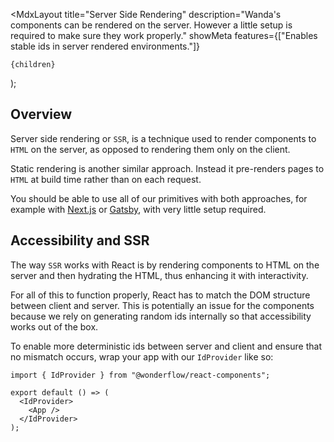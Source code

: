 
  <MdxLayout
    title="Server Side Rendering"
    description="Wanda's components can be rendered on the server. However a little setup is required to make sure they work properly."
    showMeta
    features={["Enables stable ids in server rendered environments."]}
  >
    {children}
  </MdxLayout>
);

## Overview

Server side rendering or `SSR`, is a technique used to render components to `HTML` on the server, as opposed to rendering them only on the client.

Static rendering is another similar approach. Instead it pre-renders pages to `HTML` at build time rather than on each request.

You should be able to use all of our primitives with both approaches, for example with [Next.js](https://nextjs.org/) or [Gatsby](https://www.gatsbyjs.com/), with very little setup required.

## Accessibility and SSR

The way `SSR` works with React is by rendering components to HTML on the server and then hydrating the HTML, thus enhancing it with interactivity.

For all of this to function properly, React has to match the DOM structure between client and server. This is potentially an issue for the components because we rely on generating random ids internally so that accessibility works out of the box.

To enable more deterministic ids between server and client and ensure that no mismatch occurs, wrap your app with our `IdProvider` like so:

```tsx highlight=1,4,6
import { IdProvider } from "@wonderflow/react-components";

export default () => (
  <IdProvider>
    <App />
  </IdProvider>
);
```
